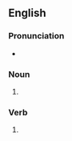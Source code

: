 ==English==

===Pronunciation===
* {{rhymes|eɪz|lang=en}}

===Noun===
{{head|en|noun plural form}}

# {{plural of|affray|lang=en}}

===Verb===
{{head|en|verb form}}

# {{en-third-person singular of|affray}}